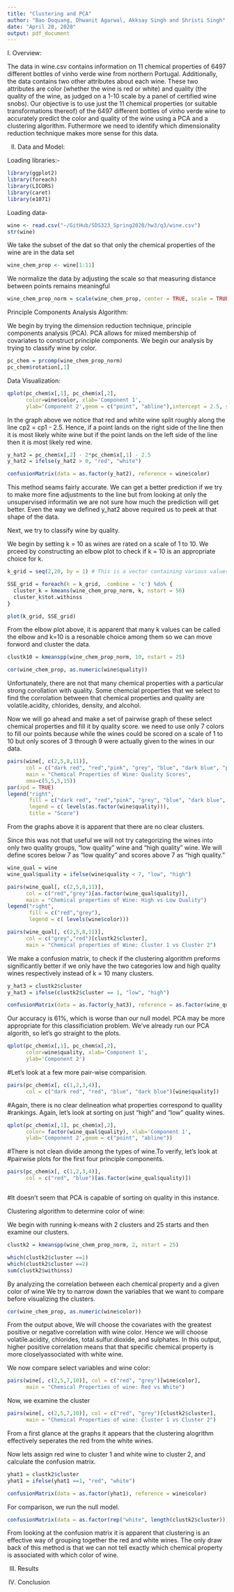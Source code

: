 ```yaml
---
title: "Clustering and PCA"
author: "Bao Doquang, Dhwanit Agarwal, Akksay Singh and Shristi Singh"
date: "April 20, 2020"
output: pdf_document
---
```


I. Overview: 

The data in wine.csv contains information on 11 chemical properties of 6497 different bottles of vinho verde wine from northern Portugal. Additionally, the data contains two other attributes about each wine. These two attributes are color (whether the wine is red or white) and quality (the quality of the wine, as judged on a 1-10 scale by a panel of certified wine snobs). Our objective is to use just the 11 chemical properties (or suitable transformations thereof) of the 6497 different bottles of vinho verde wine to accurately predict the color and quality of the wine using a PCA and a clustering algorithm. Futhermore we need to identify which dimensionality reduction technique makes more sense for this data. 

II. Data and Model:

Loading libraries:- 
```r
library(ggplot2)
library(foreach)
library(LICORS)
library(caret)
library(e1071)
```

Loading data-
```r
wine <- read.csv("~/GitHub/SDS323_Spring2020/hw3/q3/wine.csv")
str(wine)
```


We take the subset of the dat so that only the chemical properties of the wine are in the data set
```r
wine_chem_prop <- wine[1:11]
```

We normalize the data by adjusting the scale so that measuring distance between points remains meaningful
```r
wine_chem_prop_norm = scale(wine_chem_prop, center = TRUE, scale = TRUE)
```

Principle Components Analysis Algorithm:

We begin by trying the dimension reduction technique, principle components analysis (PCA). PCA allows for mixed membership of covariates to construct principle components. We begin our analysis by trying to classify wine by color.

```r
pc_chem = prcomp(wine_chem_prop_norm)
pc_chem$rotation[,1]
```


Data Visualization: 

```r
qplot(pc_chem$x[,1], pc_chem$x[,2], 
      color=wine$color, xlab='Component 1', 
      ylab='Component 2',geom = c("point", "abline"),intercept = 2.5, slope = 2)
```

In the graph above we notice that red and white wine split roughly along the line cp2 = cp1 - 2.5. 
Hence, if a point lands on the right side of the line then it is most likely white wine but if the point lands on the left side of the line then it is most likely red wine. 

```r

y_hat2 = pc_chem$x[,2] - 2*pc_chem$x[,1] - 2.5
y_hat2 = ifelse(y_hat2 > 0, "red", "white")

confusionMatrix(data = as.factor(y_hat2), reference = wine$color)

```

This method seams fairly accurate. We can get a better prediction if we try to make more fine adjustments to the line but from looking at only the unsupervised informatin we are not sure how much the prediction will get better.
Even the way we defined y_hat2 above required us to peek at that shape of the data.

Next, we try to classify wine by quality. 

We begin by setting k = 10 as wines are rated on a scale of 1 to 10.
We prceed by constructing an elbow plot to check if k = 10 is an appropriate choice for k. 


```r

k_grid = seq(2,20, by = 1) # This is a vector containing various values of k.

SSE_grid = foreach(k = k_grid, .combine = 'c') %do% {
  cluster_k = kmeans(wine_chem_prop_norm, k, nstart = 50)
  cluster_k$tot.withinss
}

plot(k_grid, SSE_grid)
```

From the elbow plot above, it is apparent that many k values can be called the elbow and k=10 is a resonable choice among them so we can move forword and cluster the data. 

```r
clustk10 = kmeanspp(wine_chem_prop_norm, 10, nstart = 25)

cor(wine_chem_prop, as.numeric(wine$quality))

```
Unfortunately, there are not that many chemical properties with a particular strong corollation with quality.
Some chemcial properties that we select to find the corrolation between that chemical properties and quality are 
volatile.acidity, chlorides, density, and alcohol.    

Now we will go ahead and make a set of pairwise graph of these select chemical properties and fill it by quality score. 
we need to use only 7 colors to fill our points because while the wines could be scored on a scale of 1 to 10 but only scores of 3 through 9 were actually given to the wines in our data. 
```r
pairs(wine[, c(2,5,8,11)], 
      col = c("dark red", "red","pink", "grey", "blue", "dark blue", "purple")[wine$quality],
      main = "Chemical Properties of Wine: Quality Scores",
      oma=c(5,5,5,15))
par(xpd = TRUE)
legend("right", 
       fill = c("dark red", "red","pink", "grey", "blue", "dark blue", "purple"), 
       legend = c( levels(as.factor(wine$quality))),
       title = "Score")

```
From the graphs above it is apparent that there are no clear clusters. 

Since this was not that useful we will not try categorizing the wines into only two quality groups, "low quality" wine and "high quality" wine. 
We will define scores below 7 as "low quality" and scores above 7 as "high quality." 
```r
wine_qual = wine
wine_qual$quality = ifelse(wine$quality < 7, "low", "high")

pairs(wine_qual[, c(2,5,8,11)], 
      col = c("red","grey")[as.factor(wine_qual$quality)],
      main = "Chemical properties of Wine: High vs Low Quality")
legend("right", 
       fill = c("red","grey"), 
       legend = c( levels(wine$color)))

pairs(wine_qual[, c(2,5,8,11)], 
      col = c("grey","red")[clustk2$cluster],
      main = "Chemical properties of Wine: Cluster 1 vs Cluster 2")

```
We make a confusion matrix, to check if the clustering algorithm preforms significantly better if we only have the two categories low and high quality wines respectively instead of k = 10 many clusters.
```r

y_hat3 = clustk2$cluster
y_hat3 = ifelse(clustk2$cluster == 1, "low", "high")

confusionMatrix(data = as.factor(y_hat3), reference = as.factor(wine_qual$quality))
```
Our accuracy is 61%, which is worse than our null model.
PCA may be more appropriate for this classificiation problem. We've already run 
our PCA algorith, so let's
go straight to the plots.
```r

qplot(pc_chem$x[,1], pc_chem$x[,2], 
      color=wine$quality, xlab='Component 1', 
      ylab='Component 2')

```
#Let's look at a few more pair-wise comparision.

```r

pairs(pc_chem$x[, c(1,2,3,4)],
      col = c("dark red", "red", "blue", "dark blue")[wine$quality])

```

#Again, there is no clear delineation what properties correspond to quallity
#rankings. Again, let's look at sorting on just "high" and "low" quality wines.

```r

qplot(pc_chem$x[,1], pc_chem$x[,2], 
      color= factor(wine_qual$quality), xlab='Component 1', 
      ylab='Component 2',geom = c("point", "abline"))

```
#There is not clean divide among the types of wine.To verify, let's look at
#pairwise plots for the first four principle components.

```r


pairs(pc_chem$x[, c(1,2,3,4)],
      col = c("red", "blue")[as.factor(wine_qual$quality)])



```

#It doesn't seem that PCA is capable of sorting on quality in this instance.



Clustering algorithm to determine color of wine:

We begin with running k-means with 2 clusters and 25 starts and then examine our clusters. 
```r
clustk2 = kmeanspp(wine_chem_prop_norm, 2, nstart = 25)

which(clustk2$cluster ==1)
which(clustk2$cluster ==2)
sum(clustk2$withinss)

```


By analyzing the correlation between each chemical property and a given color of wine We try to narrow down the variables that we want to compare before visualizing the clusters. 
```r
cor(wine_chem_prop, as.numeric(wine$color))
```
From the output above, We will choose the covariates with the greatest positive or negative correlation with wine color. 
Hence we will choose volatile.acidity, chlorides, total.sulfur.dioxide, and sulphates. In this output, higher positive correlation means that that specific chemical property is more closelyassociated with white wine.


We now compare select variables and wine color:
```r
pairs(wine[, c(2,5,7,10)], col = c("red", "grey")[wine$color],
      main = "Chemical Properties of wine: Red vs White")
```

Now, we examine the cluster 
```r
pairs(wine[, c(2,5,7,10)], col = c("red", "grey")[clustk2$cluster],
      main = "Chemical Properties of wine: Cluster 1 vs Cluster 2")
```

From a first glance at the graphs it appears that the clustering alogrithm effectively seperates the red from the white wines.

Now lets assign red wine to cluster 1 and white wine to cluster 2, and calculate the confusion matrix.
```r
yhat1 = clustk2$cluster
yhat1 = ifelse(yhat1 ==1, "red", "white")

confusionMatrix(data = as.factor(yhat1), reference = wine$color)

```

For comparison, we run the null model.
```r
confusionMatrix(data = as.factor(rep("white", length(clustk2$cluster))), reference = wine$color)
```

From looking at the confusion matrix it is apparent that clustering is an effective way of grouping together the red and white wines. The only draw back of this method is that we can not tell exactly which chemical property is associated with which color of wine. 

III. Results

IV. Conclusion
